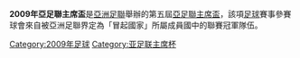 {{國際足球賽事
| tourney_name   = 亞足聯主席盃
| image          = 
| size           = 
| year           = 2009
| dates          = 9月25日–9月27日
| num_teams      = 11 隊
| champion_other = {{flagicon|TJK}} [[雷加塔吉克冶鋁廠足球會|塔吉克冶鋁廠]]
| count          = 3
| second_other   = {{flagicon|KGZ}} [[納倫多多伊迪納摩|多多伊戴拿模]]
| matches        = 18
| goals          = 69
| attendance     = 
| top_scorer     = {{flagicon|KGZ}} [[Mirlan_Murzaev|Mirlan Murzaev]]
| player         = 
| prevseason     = [[2008年亞足聯主席盃|2008]]
| nextseason     = [[2010年亞足聯主席盃|2010]]
}}

'''2009年亞足聯主席盃'''是[[亞洲足聯|亞洲足聯]]舉辦的第五屆[[亞足聯主席盃|亞足聯主席盃]]，該項[[足球|足球]]賽事參賽球會來自被亞洲足聯界定為「冒起國家」所屬成員國中的聯賽冠軍隊伍。

{{亞足聯主席盃}}

[[Category:2009年足球|Category:2009年足球]]
[[Category:亚足联主席杯|Category:亚足联主席杯]]